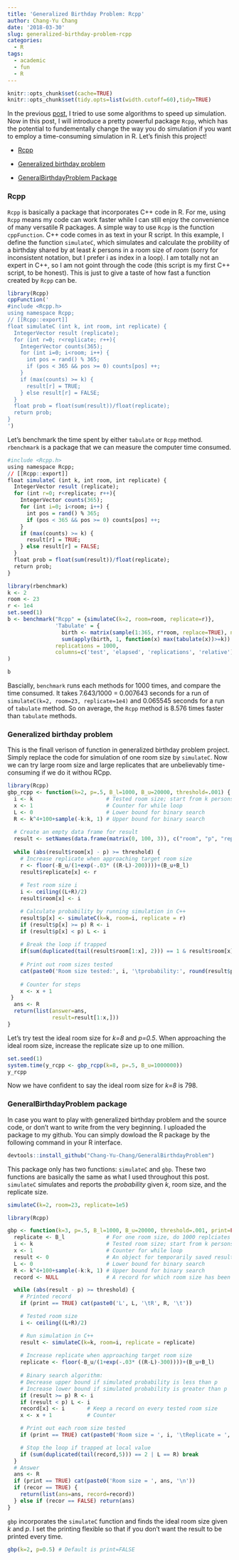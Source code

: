 ```yaml
---
title: 'Generalized Birthday Problem: Rcpp'
author: Chang-Yu Chang
date: '2018-03-30'
slug: generalized-birthday-problem-rcpp
categories:
  - R
tags:
  - academic
  - fun
  - R
---
```

```r
knitr::opts_chunk$set(cache=TRUE)
knitr::opts_chunk$set(tidy.opts=list(width.cutoff=60),tidy=TRUE)
```
In the previous [post](https://changyuchang.name/post/generalized-birthday-problem/), I tried to use some algorithms to speed up simulation. Now in this post, I will introduce a pretty powerful package `Rcpp`, which has the potential to fundementally change the way you do simulation if you want to employ a time-consuming simulation in R. Let's finish this project!

- [Rcpp](https://changyuchang.name/post/generalized-birthday-problem-rcpp/#rcpp)

- [Generalized birthday problem ](https://changyuchang.name/post/generalized-birthday-problem-rcpp/#generalized-birthday-problem)

- [GeneralBirthdayProblem Package](https://changyuchang.name/post/generalized-birthday-problem-rcpp/#generalbirthdayproblem-package)


### Rcpp
`Rcpp` is basically a package that incorporates C++ code in R. For me, using `Rcpp` means my code can work faster while I can still enjoy the convenience of many versatile R packages. A simple way to use `Rcpp` is the function `cppFunction`.  C++ code comes in as text in your R script. In this example, I define the function `simulateC`, which simulates and calculate the probility of a birthday shared by at least *k* persons in a room size of *room* (sorry for inconsistent notation, but I prefer i as index in a loop). I am totally not an expert in C++, so I am not goint through the code (this script is my first C++ script, to be honest). This is just to give a taste of how fast a function created by `Rcpp` can be.

```r
library(Rcpp)
cppFunction('
#include <Rcpp.h>
using namespace Rcpp;
// [[Rcpp::export]]
float simulateC (int k, int room, int replicate) {
  IntegerVector result (replicate); 
  for (int r=0; r<replicate; r++){
    IntegerVector counts(365);
    for (int i=0; i<room; i++) {
      int pos = rand() % 365;
      if (pos < 365 && pos >= 0) counts[pos] ++;
    } 
    if (max(counts) >= k) {
      result[r] = TRUE;
    } else result[r] = FALSE;
  }
  float prob = float(sum(result))/float(replicate);
  return prob;
}
')
```

Let's benchmark the time spent by either `tabulate` or `Rcpp` method. `rbenchmark` is a package that we can measure the computer time consumed. 

```r
#include <Rcpp.h>
using namespace Rcpp;
// [[Rcpp::export]]
float simulateC (int k, int room, int replicate) {
  IntegerVector result (replicate); 
  for (int r=0; r<replicate; r++){
    IntegerVector counts(365);
    for (int i=0; i<room; i++) {
      int pos = rand() % 365;
      if (pos < 365 && pos >= 0) counts[pos] ++;
    } 
    if (max(counts) >= k) {
      result[r] = TRUE;
    } else result[r] = FALSE;
  }
  float prob = float(sum(result))/float(replicate);
  return prob;
}
```

```r
library(rbenchmark)
k <- 2
room <- 23
r <- 1e4
set.seed(1)
b <- benchmark("Rcpp" = {simulateC(k=2, room=room, replicate=r)},
               'Tabulate' = {
                 birth <- matrix(sample(1:365, r*room, replace=TRUE), nrow=r, ncol=room)
                 sum(apply(birth, 1, function(x) max(tabulate(x))>=k)) /r},
               replications = 1000,
               columns=c('test', 'elapsed', 'replications', 'relative')
)

b 
```
Bascially, `benchmark` runs each methods for 1000 times, and compare the time consumed. It takes 7.643/1000 = 0.007643 seconds for a run of `simulateC(k=2, room=23, replicate=1e4)` and 0.065545 seconds for a run of `tabulate` method. So on average, the `Rcpp` method is 8.576 times faster than `tabulate` methods. 


### Generalized birthday problem
This is the finall verison of function in generalized birthday problem project. Simply replace the code for simulation of one room size by `simulateC`. Now we can try large room size and large replicates that are unbelievably time-consuming if we do it withou RCpp.
```r
library(Rcpp)
gbp_rcpp <- function(k=2, p=.5, B_l=1000, B_u=20000, threshold=.001) {
  i <- k                       # Tested room size; start from k persons in a room
  x <- 1                       # Counter for while loop
  L <- 0                       # Lower bound for binary search
  R <- k^4+100+sample(-k:k, 1) # Upper bound for binary search
  
  # Create an empty data frame for result
  result <- setNames(data.frame(matrix(0, 100, 3)), c("room", "p", "replicate"))
  
  while (abs(result$room[x] - p) >= threshold) {
    # Increase replicate when approaching target room size
    r <- floor(-B_u/(1+exp(-.03* ((R-L)-200))))+(B_u+B_l)
    result$replicate[x] <- r
    
    # Test room size i
    i <- ceiling((L+R)/2)
    result$room[x] <- i 

    # Calculate probability by running simulation in C++
    result$p[x] <- simulateC(k=k, room=i, replicate = r)
    if (result$p[x] >= p) R <- i
    if (result$p[x] < p) L <- i
    
    # Break the loop if trapped
    if(sum(duplicated(tail(result$room[1:x], 2))) == 1 & result$room[x] != 0) break
    
    # Print out room sizes tested
    cat(paste0('Room size tested:', i, '\tprobability:', round(result$p[x], 3), '\treplicate size: ', r, '\n'))
    
    # Counter for steps
    x <- x + 1          
 }
  ans <- R
  return(list(answer=ans,
              result=result[1:x,]))
}

```

Let's try test the ideal room size for *k=8* and *p=0.5*. When approaching the ideal room size, increase the replicate size up to one million. 
```r
set.seed(1)
system.time(y_rcpp <- gbp_rcpp(k=8, p=.5, B_u=1000000))
y_rcpp
```
Now we have confident to say the ideal room size for *k=8* is 798.


### GeneralBirthdayProblem package
In case you want to play with generalized birthday problem and the source code, or don't want to write from the very beginning. I uploaded the package to my github. You can simply dowload the R package by the following command in your R interface. 

```r
devtools::install_github("Chang-Yu-Chang/GeneralBirthdayProblem")
```

This package only has two functions: `simulateC` and `gbp`. These two functions are basically the same as what I used throughout this post. `simulateC` simulates and reports the *probability* given *k*, room size, and the replicate size. 

```r
simulateC(k=2, room=23, replicate=1e5)
```

```r
library(Rcpp)

gbp <- function(k=3, p=.5, B_l=1000, B_u=20000, threshold=.001, print=FALSE, recor=FALSE) {
  replicate <- B_l             # For one room size, do 1000 replciates
  i <- k                       # Tested room size; start from k persons in a room
  x <- 1                       # Counter for while loop
  result <- 0                  # An object for temporarily saved result
  L <- 0                       # Lower bound for binary search
  R <- k^4+100+sample(-k:k, 1) # Upper bound for binary search
  record <- NULL               # A record for which room size has been tested

  while (abs(result - p) >= threshold) {
    # Printed record
    if (print == TRUE) cat(paste0('L', L, '\tR', R, '\t'))

    # Tested room size
    i <- ceiling((L+R)/2)

    # Run simulation in C++
    result <- simulateC(k=k, room=i, replicate = replicate)
    
    # Increase replicate when approaching target room size
    replicate <- floor(-B_u/(1+exp(-.03* ((R-L)-300))))+(B_u+B_l)
    
    # Binary search algorithm:
    # Decrease upper bound if simulated probability is less than p
    # Increase lower bound if simulated probability is greater than p
    if (result >= p) R <- i
    if (result < p) L <- i
    record[x] <- i       # Keep a record on every tested room size
    x <- x + 1           # Counter

    # Print out each room size tested
    if (print == TRUE) cat(paste0('Room size = ', i, '\tReplicate = ', replicate, '\n'))

    # Stop the loop if trapped at local value
    if (sum(duplicated(tail(record,5))) == 2 | L == R) break
  }
  # Answer
  ans <- R
  if (print == TRUE) cat(paste0('Room size = ', ans, '\n'))
  if (recor == TRUE) {
    return(list(ans=ans, record=record))
  } else if (recor == FALSE) return(ans)
}
```

`gbp` incorporates the `simulateC` function and finds the ideal room size given *k* and *p*. I set the printing flexible so that if you don't want the result to be printed every time.

```r
gbp(k=2, p=0.5) # Default is print=FALSE
```


